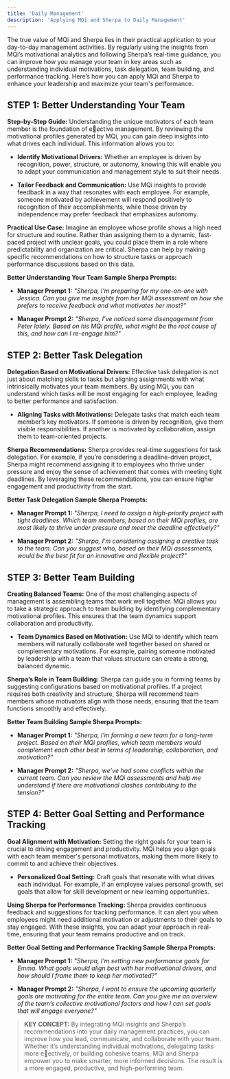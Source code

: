 ```yaml
---
title: 'Daily Management'
description: 'Applying MQi and Sherpa to Daily Management'
---
```


The true value of MQi and Sherpa lies in their practical application to your day-to-day management
activities. By regularly using the insights from MQi’s motivational analytics and following Sherpa’s
real-time guidance, you can improve how you manage your team in key areas such as
understanding individual motivations, task delegation, team building, and performance tracking.
Here’s how you can apply MQi and Sherpa to enhance your leadership and maximize your team's
performance.

## STEP 1: Better Understanding Your Team

**Step-by-Step Guide:** Understanding the unique motivators of each team member is the foundation
of e􀆯ective management. By reviewing the motivational profiles generated by MQi, you can gain
deep insights into what drives each individual. This information allows you to:

* **Identify Motivational Drivers:** Whether an employee is driven by recognition, power,
  structure, or autonomy, knowing this will enable you to adapt your communication and
  management style to suit their needs.

* **Tailor Feedback and Communication:** Use MQi insights to provide feedback in a way that
  resonates with each employee. For example, someone motivated by achievement will
  respond positively to recognition of their accomplishments, while those driven by
  independence may prefer feedback that emphasizes autonomy.

**Practical Use Case:** Imagine an employee whose profile shows a high need for structure and
routine. Rather than assigning them to a dynamic, fast-paced project with unclear goals, you could
place them in a role where predictability and organization are critical. Sherpa can help by making
specific recommendations on how to structure tasks or approach performance discussions based
on this data.

**Better Understanding Your Team Sample Sherpa Prompts:**

* **Manager Prompt 1:** *"Sherpa, I’m preparing for my one-on-one with Jessica. Can you give me
  insights from her MQi assessment on how she prefers to receive feedback and what
  motivates her most?"*

* **Manager Prompt 2:** *"Sherpa, I’ve noticed some disengagement from Peter lately. Based on
  his MQi profile, what might be the root cause of this, and how can I re-engage him?"*

## STEP 2: Better Task Delegation

**Delegation Based on Motivational Drivers:** Effective task delegation is not just about matching
skills to tasks but aligning assignments with what intrinsically motivates your team members. By
using MQi, you can understand which tasks will be most engaging for each employee, leading to
better performance and satisfaction.

- **Aligning Tasks with Motivations:** Delegate tasks that match each team member’s key
motivators. If someone is driven by recognition, give them visible responsibilities. If another
is motivated by collaboration, assign them to team-oriented projects.

**Sherpa Recommendations:** Sherpa provides real-time suggestions for task delegation. For
example, if you’re considering a deadline-driven project, Sherpa might recommend assigning it to
employees who thrive under pressure and enjoy the sense of achievement that comes with meeting
tight deadlines. By leveraging these recommendations, you can ensure higher engagement and
productivity from the start.

**Better Task Delegation Sample Sherpa Prompts:**

* **Manager Prompt 1:** *"Sherpa, I need to assign a high-priority project with tight deadlines.
  Which team members, based on their MQi profiles, are most likely to thrive under pressure
  and meet the deadline effectively?"*

* **Manager Prompt 2:** *"Sherpa, I’m considering assigning a creative task to the team. Can you
  suggest who, based on their MQi assessments, would be the best fit for an innovative and
  flexible project?"*

## STEP 3: Better Team Building

**Creating Balanced Teams:** One of the most challenging aspects of management is assembling
teams that work well together. MQi allows you to take a strategic approach to team building by
identifying complementary motivational profiles. This ensures that the team dynamics support
collaboration and productivity.

- **Team Dynamics Based on Motivation:** Use MQi to identify which team members will
naturally collaborate well together based on shared or complementary motivations. For
example, pairing someone motivated by leadership with a team that values structure can
create a strong, balanced dynamic.

**Sherpa’s Role in Team Building:** Sherpa can guide you in forming teams by suggesting
configurations based on motivational profiles. If a project requires both creativity and structure,
Sherpa will recommend team members whose motivators align with those needs, ensuring that the
team functions smoothly and effectively.

**Better Team Building Sample Sherpa Prompts:**

* **Manager Prompt 1:** *"Sherpa, I’m forming a new team for a long-term project. Based on their
  MQi profiles, which team members would complement each other best in terms of
  leadership, collaboration, and motivation?"*

* **Manager Prompt 2:** *"Sherpa, we’ve had some conflicts within the current team. Can you
  review the MQi assessments and help me understand if there are motivational clashes
  contributing to the tension?"*

## STEP 4: Better Goal Setting and Performance Tracking

**Goal Alignment with Motivation:** Setting the right goals for your team is crucial to driving
engagement and productivity. MQi helps you align goals with each team member's personal
motivators, making them more likely to commit to and achieve their objectives.

- **Personalized Goal Setting:** Craft goals that resonate with what drives each individual. For
  example, if an employee values personal growth, set goals that allow for skill development
or new learning opportunities.

**Using Sherpa for Performance Tracking:** Sherpa provides continuous feedback and suggestions
for tracking performance. It can alert you when employees might need additional motivation or
adjustments to their goals to stay engaged. With these insights, you can adapt your approach in
real-time, ensuring that your team remains productive and on track.

**Better Goal Setting and Performance Tracking Sample Sherpa Prompts:**

* **Manager Prompt 1:** *"Sherpa, I’m setting new performance goals for Emma. What goals
  would align best with her motivational drivers, and how should I frame them to keep her
  motivated?"*

* **Manager Prompt 2:** *"Sherpa, I want to ensure the upcoming quarterly goals are motivating
  for the entire team. Can you give me an overview of the team’s collective motivational
  factors and how I can set goals that will engage everyone?"*

> **KEY CONCEPT:** By integrating MQi insights and Sherpa’s recommendations into your daily
management practices, you can improve how you lead, communicate, and collaborate with your
team. Whether it’s understanding individual motivations, delegating tasks more e􀆯ectively, or
building cohesive teams, MQi and Sherpa empower you to make smarter, more informed decisions.
The result is a more engaged, productive, and high-performing team. 